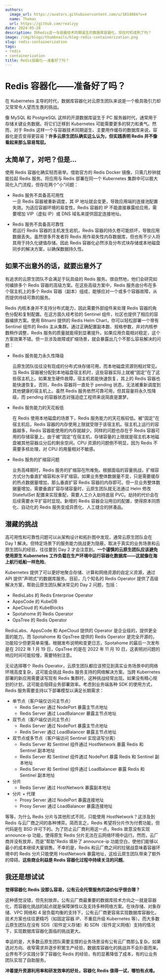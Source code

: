 ```yaml
---
authors:
  image_url: https://avatars.githubusercontent.com/u/1814084?v=4
  name: Thomas
  url: https://github.com/realzyy
date: 2024-05-28
description: 将Redis这一与容器技术同期诞生的数据库容器化，现在时机成熟了吗？
image: /img/blogs/thumbnails/blog-redis-containerization.png
slug: redis-containerization
tags:
- redis
- containerization
title: Redis容器化——准备好了吗？
---
```

# Redis 容器化——准备好了吗？

在 Kubernetes 主导的时代，数据库容器化对云原生团队来说是一个极具吸引力却又常常令人望而生畏的挑战。

像 MySQL 和 PostgreSQL 这样的开源数据库诞生于 PC 服务器时代，通常用于存储关键业务数据。将它们迁移到 Kubernetes 可能需要更多的努力和勇气。然而，对于 Redis 这样一个与容器技术同期诞生、主要用作缓存的数据库来说，容器化是否变得更容易？**许多云原生团队确实这么认为，但实践表明 Redis 并不像看起来那么容易驾驭。**

## 太简单了，对吧？但是...

使用 Redis 容器化确实轻而易举。借助官方的 Redis Docker 镜像，只需几秒钟就能拉起 Redis 服务。将应用与 Redis 部署在同一个 Kubernetes 集群中可以极大简化入门流程，但存在两个"小"问题：

- Redis 服务不具备高可用性  
  一旦 Redis 容器被重新调度，其 IP 地址就会变更，导致应用端的连接池配置失效。为适应容器环境的易变性，Redis 容器的 IP 不能直接暴露给应用，需要增加 VIP（虚拟 IP）或 DNS 域名来提供固定连接地址。

- Redis 服务不具备高可靠性  
  若运行 Redis 容器的主机发生宕机，Redis 容器的持久卷可能损坏，导致应用数据丢失。虽然很多开发者将 Redis 用作易失性内存数据库，但也有不少人将其用于持久化键值存储。因此 Redis 容器化必然涉及分布式块存储或本地磁盘同步的解决方案，以确保数据持久性。

## 如果不出意外的话，就要出意外了

有追求的云原生团队不会满足于玩具级的 Redis 服务。很自然地，他们会研究如何编排多个 Redis 容器的高级方案。在这些高级方案中，Redis 服务由分布在多个宿主机上的多个 Redis 容器（副本）组成，能够应对一个或多个容器故障，从而提供持续可靠的服务。

Redis 内核本身并不支持分布式能力，因此需要外部组件来处理 Redis 容器的角色分配和复制配置。在这方面久经考验的 Sentinel 组件，社区也提供了相应的容器编排方案。使用 Bitnami 提供的 Redis Helm Chart，你可以轻松部署一个带有 Sentinel 组件的 Redis 主从集群。通过正确配置副本数、规格参数，并对内核参数稍作调整，Redis 服务的质量就能得到显著提升。如果应用负载相对稳定，这个方案效果不错。但一旦涉及故障或扩缩场景，就会暴露出几个不那么容易解决的问题：

- Redis 服务能力永久性降级

  云原生团队往往没有现成的分布式块存储可用，而本地磁盘资源则相对常见。当 Redis 容器被分配到本地磁盘宿主机时，这些容器实际上就被"固定"在了这些宿主机上。如果发生硬件故障，宿主机若能快速恢复，其上的 Redis 容器也能快速恢复。否则，Redis 容器将一直处于 pending 状态，无法被重新调度到其他健康的宿主机上。虽然 Redis 服务依然可靠可用，但其容量将永久性降级，而 pending 的容器状态对强迫症工程师来说简直是噩梦。

- Redis 服务能力的天花板低

  在 Redis 使用本地磁盘的场景下，Redis 服务能力的天花板较低。被"固定"在宿主机后，Redis 容器的内存使用上限就受限于该宿主机。宿主机上运行的容器越多，Redis 容器能使用的内存就越少。同样的问题也存在于 Redis 容器可用的存储容量上。由于被"固定"在宿主机，存储容量的上限就是宿主机本地磁盘被其他容器瓜分后的剩余空间。CPU 资源的问题倒不明显，因为 Redis 不需要多核处理，对 CPU 的用量相对不敏感。

- Redis 服务的扩缩容问题
  
  业务高峰期时，Redis 服务的扩缩容在所难免。根据面临的容量挑战，扩缩容方式分为垂直扩缩容和水平扩缩容。如果业务整体数据量不变，只是需要缓存的热点数据量增加，那么垂直扩容 Redis 容器的内存即可。但一旦业务整体数据量增加，需要垂直扩容存储容量时，云原生团队就无法通过 Helm 修改 StatefulSet 配置来实现重配，需要人工介入劫持底层 PVC。劫持的代价会在后续需要水平扩容时显现。新增的 Redis 容器会沿用旧的配置，使得原本同质化、自动化的 Redis 服务变成异质化、人工缝合的拼凑品。

## 潜藏的挑战

高可用性和可靠性问题可以从架构设计和拓扑图中发现，通常云原生团队会在 Day 1 解决。但特定场景下的服务能力挑战更为隐蔽，取决于真实的业务场景和云原生团队的经验，往往要到 Day 2 才会注意到。**一个谨慎的云原生团队应该避免使用原生 Kubernetes 工作负载在生产环境中运行容器化数据库——这就像在海上航行纸船一样危险**。

Kubernetes 提供了可以更好地聚合存储、计算和网络资源的自定义资源，通过 API 提供"声明式"的数据库服务。目前，几个知名的 Redis Operator 提供了高级解决方案，帮助云原生团队解决常见的 Day 2 问题，包括：

- RedisLabs 的 Redis Enterprise Operator
- AppsCode 的 KubeDB
- ApeCloud 的 KubeBlocks
- Spotahome 的 Redis Operator
- OpsTree 的 Redis Operator

RedisLabs、AppsCode 和 ApeCloud 提供的 Operator 是企业级的，提供更全面的能力。而 Spotahome 和 OpsTree 提供的 Redis Operator 是完全开源的，功能较少但更简单易懂。根据发布说明和变更日志，Spotahome 的最后一次发布是在 2022 年 1 月 19 日，OpsTree 的是在 2022 年 11 月 10 日，这表明对问题的响应时间可能较慢，需要特别注意。

无论选择哪个 Redis Operator，云原生团队都应该预见到真实业务场景中的网络环境高度复杂，这可能会挑战 Redis 服务支持的网络解决方案。当跨 Kubernetes 部署的新应用需要读写现有 Redis 集群时，这种挑战经常出现。如果没有精心规划的计划，这可能会阻碍业务部署效率。考虑到业务端各种 SDK 的使用方式，Redis 服务需要支持以下部署模型以满足长期需求：

- 单节点（客户端仅访问主节点）
  - Redis Server 通过 NodePort 暴露主节点地址
  - Redis Server 通过 LoadBalancer 暴露主节点地址
- 双节点（客户端仅访问主节点）
  - Redis Server 通过 NodePort 暴露主节点地址
  - Redis Server 通过 LoadBalancer 暴露主节点地址
- 双节点或多节点（客户端访问 Sentinel 实现读写分离）
  - Redis Server 和 Sentinel 组件通过 HostNetwork 暴露 Redis 和 Sentinel 副本地址
  - Redis Server 和 Sentinel 组件通过 NodePort 暴露 Redis 和 Sentinel 副本地址
  - Redis Server 和 Sentinel 组件通过 LoadBalancer 暴露 Redis 和 Sentinel 副本地址
- 分片
  - Redis Server 通过 HostNetwork 暴露副本地址
- 分片 + 代理
  - Proxy Server 通过 NodePort 暴露连接地址
  - Proxy Server 通过 LoadBalancer 暴露连接地址

等等，为什么 Redis 分片与其他形式不同，只能使用 HostNetwork？这涉及到 Redis 与云厂商之间的各种博弈。简而言之，Redis 希望将分片作为付费功能，但代码是在 BSD 许可下的。为了防止云厂商利用这一点，Redis 故意没有实现 announce-ip 功能，使得原生 Redis 分片无法在云网络环境中运行。然而，云厂商并没有放弃，而是"帮助"Redis 填补了 announce-ip 功能空白，使他们能够以最小的成本继续大量销售。不幸的是，Redis 和云厂商之间的拉锯战意味着容器环境中的 Redis 分片只能使用 HostNetwork 暴露地址，这给云原生团队带来了额外的障碍。**这些商业利益是 Redis 容器化过程中持续关注的问题**。

## 我还是想试试

**觉得容器化 Redis 没那么容易，公有云全托管服务的溢价似乎很合理？**

这种感觉没错，但先别放弃。公有云厂商最重要的数据库技术方向之一就是容器化，而容器化挑战的起点就是保障弹性以及支持多种网络方案。在块存储、对象存储、VPC 网络和 4 层负载均衡的支持下，公有云厂商更容易实现数据库容器化，技术方案也往往更精巧（如固定容器 IP、不重启升级 Kubernetes 等）。而大多数云原生团队在没有 SDS（软件定义存储）和 SDN（软件定义网络）支持的情况下，实现数据库容器化面临的挑战更大。

幸运的是，大多数云原生团队需要支撑的业务场景没有公有云厂商那么复杂。如果选对方向、收窄需求并逐步积累生产经验，数据库容器化的挑战并不会扑面而来。业界有不少实践分享了容器化 Redis 的经验，有的显著降低了成本，有的让业务团队实现了自助服务。

**冲着提升资源利用率和研发效率的好处，容器化 Redis 值得一试，哪怕有点难。**